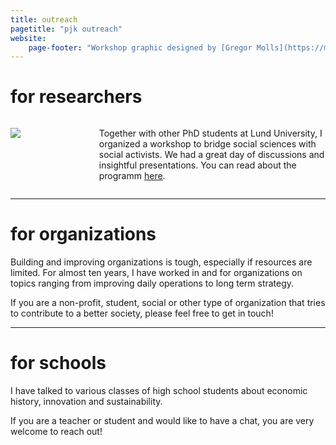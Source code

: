 ```yaml
---
title: outreach
pagetitle: "pjk outreach"
website:
    page-footer: "Workshop graphic designed by [Gregor Molls](https://molls.design)"
---
```


# for researchers

::::{.columns}
:::{.column width="25%"}
![](images/socialchangeworkshop_instagrampost_1080x1080.png){fig-alt="A design reading Social Change Workshop 06/05/23 Lund University Sol Auditorium 09:00-15:00" style="padding-right:10px;"}
::: 

:::{.column width="75%"} 
Together with other PhD students at Lund University, I organized a workshop to bridge social sciences with social activists.
We had a great day of discussions and insightful presentations.
You can read about the programm [here](https://pjkreutzer.github.io/social-change-workshop).
:::
::::
****

# for organizations 
Building and improving organizations is tough, especially if resources are limited.
For almost ten years, I have worked in and for organizations on topics ranging from improving daily operations to long term strategy.

If you are a non-profit, student, social or other type of organization that tries to contribute to a better society, please feel free to get in touch!

****

# for schools

I have talked to various classes of high school students about economic history, innovation and sustainability.

If you are a teacher or student and would like to have a chat, you are very welcome to reach out!


